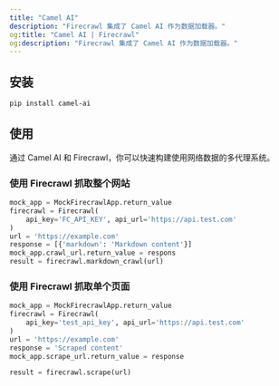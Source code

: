 ```yaml
---
title: "Camel AI"
description: "Firecrawl 集成了 Camel AI 作为数据加载器。"
og:title: "Camel AI | Firecrawl"
og:description: "Firecrawl 集成了 Camel AI 作为数据加载器。"
---
```


## 安装

```bash
pip install camel-ai
```

## 使用

通过 Camel AI 和 Firecrawl，你可以快速构建使用网络数据的多代理系统。

### 使用 Firecrawl 抓取整个网站

```python
mock_app = MockFirecrawlApp.return_value
firecrawl = Firecrawl(
    api_key='FC_API_KEY', api_url='https://api.test.com'
)
url = 'https://example.com'
response = [{'markdown': 'Markdown content'}]
mock_app.crawl_url.return_value = respons
result = firecrawl.markdown_crawl(url)
```

### 使用 Firecrawl 抓取单个页面

```python
mock_app = MockFirecrawlApp.return_value
firecrawl = Firecrawl(
    api_key='test_api_key', api_url='https://api.test.com'
)
url = 'https://example.com'
response = 'Scraped content'
mock_app.scrape_url.return_value = response

result = firecrawl.scrape(url)
```